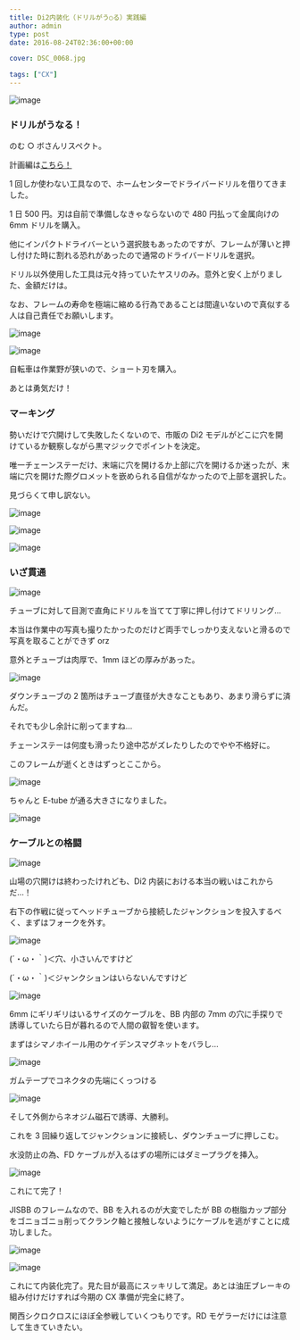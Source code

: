 ---
title: Di2内装化（ドリルがう○る）実践編
author: admin
type: post
date: 2016-08-24T02:36:00+00:00

cover: DSC_0068.jpg

tags: ["CX"]
---

![image](./DSC_0068.jpg)

### ドリルがうなる！

のむ ○ ボさんリスペクト。

計画編は<a href="/2016/08/di2.html" target="_blank">こちら！</a>

1 回しか使わない工具なので、ホームセンターでドライバードリルを借りてきました。

1 日 500 円。刃は自前で準備しなきゃならないので 480 円払って金属向けの 6mm ドリルを購入。

他にインパクトドライバーという選択肢もあったのですが、フレームが薄いと押し付けた時に割れる恐れがあったので通常のドライバードリルを選択。

ドリル以外使用した工具は元々持っていたヤスリのみ。意外と安く上がりました、金額だけは。

なお、フレームの寿命を極端に縮める行為であることは間違いないので真似する人は自己責任でお願いします。

![image](./DSC_0069.jpg)

![image](./DSC_0070.jpg)

自転車は作業野が狭いので、ショート刃を購入。

あとは勇気だけ！

### マーキング

勢いだけで穴開けして失敗したくないので、市販の Di2 モデルがどこに穴を開けているか観察しながら黒マジックでポイントを決定。

唯一チェーンステーだけ、末端に穴を開けるか上部に穴を開けるか迷ったが、末端に穴を開けた際グロメットを嵌められる自信がなかったので上部を選択した。

見づらくて申し訳ない。

![image](./DSC_0072.jpg)

![image](./DSC_0071.jpg)

![image](./DSC_0073.jpg)

### いざ貫通

![image](./DSC_0074.jpg)

チューブに対して目測で直角にドリルを当てて丁寧に押し付けてドリリング…

本当は作業中の写真も撮りたかったのだけど両手でしっかり支えないと滑るので写真を取ることができず orz

意外とチューブは肉厚で、1mm ほどの厚みがあった。

![image](./DSC_0075.jpg)

ダウンチューブの 2 箇所はチューブ直径が大きなこともあり、あまり滑らずに済んだ。

それでも少し余計に削ってますね…

チェーンステーは何度も滑ったり途中芯がズレたりしたのでやや不格好に。

このフレームが逝くときはずっとここから。

![image](./DSC_0077.jpg)

ちゃんと E-tube が通る大きさになりました。

![image](./DSC_0076.jpg)

### ケーブルとの格闘

![image](./DSC_0100.jpg)

山場の穴開けは終わったけれども、Di2 内装における本当の戦いはこれからだ…！

右下の作戦に従ってヘッドチューブから接続したジャンクションを投入するべく、まずはフォークを外す。

![image](./DSC_0085.jpg)

(´・ω・｀)＜穴、小さいんですけど

(´・ω・｀)＜ジャンクションはいらないんですけど

![image](./DSC_0088.jpg)

6mm にギリギリはいるサイズのケーブルを、BB 内部の 7mm の穴に手探りで誘導していたら日が暮れるので人間の叡智を使います。

まずはシマノホイール用のケイデンスマグネットをバラし…

![image](./DSC_0091.jpg)

ガムテープでコネクタの先端にくっつける

![image](./DSC_0092.jpg)

そして外側からネオジム磁石で誘導、大勝利。

これを 3 回繰り返してジャンクションに接続し、ダウンチューブに押しこむ。

水没防止の為、FD ケーブルが入るはずの場所にはダミープラグを挿入。

![image](./DSC_0094.jpg)

これにて完了！

JISBB のフレームなので、BB を入れるのが大変でしたが BB の樹脂カップ部分をゴニョゴニョ削ってクランク軸と接触しないようにケーブルを逃がすことに成功しました。

![image](./DSC_0096.jpg)

![image](./DSC_0099.jpg)

これにて内装化完了。見た目が最高にスッキリして満足。あとは油圧ブレーキの組み付けだけすれば今期の CX 準備が完全に終了。

関西シクロクロスにほぼ全参戦していくつもりです。RD モゲラーだけには注意して生きていきたい。

<LinkBox
  isAmazonLink
  url="http://www.amazon.co.jp/exec/obidos/ASIN/B003EII2ZA/gensobunya-22/ref=nosim/"
/>
